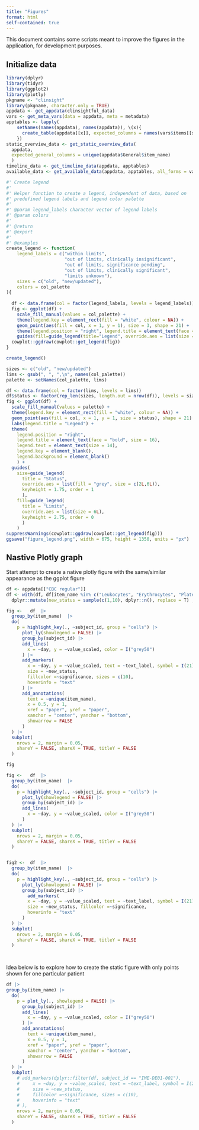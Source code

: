 ```yaml
---
title: "Figures"
format: html
self-contained: true
---
```


This document contains some scripts meant to improve the figures in the 
application, for development purposes.

## Initialize data


```r
library(dplyr)
library(tidyr)
library(ggplot2)
library(plotly)
pkgname <- "clinsight"
library(pkgname, character.only = TRUE)
appdata <- get_appdata(clinsightful_data)
vars <- get_meta_vars(data = appdata, meta = metadata)
apptables <- lapply(
    setNames(names(appdata), names(appdata)), \(x){
      create_table(appdata[[x]], expected_columns = names(vars$items[[x]]))
    })
static_overview_data <- get_static_overview_data(
  appdata, 
  expected_general_columns = unique(appdata$General$item_name)
  )
timeline_data <- get_timeline_data(appdata, apptables)
available_data <- get_available_data(appdata, apptables, all_forms = vars$all_forms)
```

```r
#' Create legend
#' 
#' Helper function to create a legend, independent of data, based on
#' predefined legend labels and legend color palette
#'
#' @param legend_labels character vector of legend labels
#' @param colors 
#'
#' @return
#' @export
#'
#' @examples
create_legend <- function(
    legend_labels = c("within limits", 
                      "out of limits, clinically insignificant", 
                      "out of limits, significance pending", 
                      "out of limits, clinically significant", 
                      "limits unknown"),
    sizes = c("old", "new/updated"),
    colors = col_palette
){
  
  df <- data.frame(col = factor(legend_labels, levels = legend_labels))
  fig <- ggplot(df) +
    scale_fill_manual(values = col_palette) +
    theme(legend.key = element_rect(fill = "white", colour = NA)) +
    geom_point(aes(fill = col, x = 1, y = 1), size = 3, shape = 21) + 
    theme(legend.position = "right", legend.title = element_text(face = "bold")) +
    guides(fill=guide_legend(title="Legend", override.aes = list(size = 5)))
  cowplot::ggdraw(cowplot::get_legend(fig))
}

create_legend()
```


```r
sizes <- c("old", "new/updated")
lims <- gsub(", ", ",\n", names(col_palette))
palette <- setNames(col_palette, lims)

df <- data.frame(col = factor(lims, levels = lims))
df$status <- factor(rep_len(sizes, length.out = nrow(df)), levels = sizes)
fig <- ggplot(df) +
  scale_fill_manual(values = palette) +
  theme(legend.key = element_rect(fill = "white", colour = NA)) +
  geom_point(aes(fill = col, x = 1, y = 1, size = status), shape = 21) + 
  labs(legend.title = "Legend") + 
  theme(
    legend.position = "right", 
    legend.title = element_text(face = "bold", size = 16), 
    legend.text = element_text(size = 14), 
    legend.key = element_blank(),
    legend.background = element_blank()
    ) +
  guides(
    size=guide_legend(
      title = "Status", 
      override.aes = list(fill = "grey", size = c(2L,6L)), 
      keyheight = 1.75, order = 1
      ),
    fill=guide_legend(
      title = "Limits", 
      override.aes = list(size = 6L), 
      keyheight = 2.75, order = 0
      )
    )
suppressWarnings(cowplot::ggdraw(cowplot::get_legend(fig)))
ggsave("figure_legend.png", width = 675, height = 1350, units = "px")
```

## Nastive Plotly graph

Start attempt to create a native plotly figure with the same/similar appearance as the ggplot figure

```r
df <- appdata[["CBC regular"]] 
df <- with(df, df[item_name %in% c("Leukocytes", "Erythrocytes", "Platelets", "Neutrophils"), ]) |> 
  dplyr::mutate(new_status = sample(c(1,10), dplyr::n(), replace = T) , .by = c(subject_id, event_name, item_name))

fig <-   df  |> 
  group_by(item_name)  |> 
  do(
    p = highlight_key(., ~subject_id, group = "cells") |> 
      plot_ly(showlegend = FALSE) |> 
      group_by(subject_id) |> 
      add_lines(
        x = ~day, y = ~value_scaled, color = I("grey50") 
      ) |> 
      add_markers(
        x = ~day, y = ~value_scaled, text = ~text_label, symbol = I(21), stroke = I("black"), 
        size = ~new_status, 
        fillcolor =~significance, sizes = c(10), 
        hoverinfo = "text"
      ) |> 
      add_annotations(
        text = ~unique(item_name),
        x = 0.5, y = 1,
        xref = "paper", yref = "paper",
        xanchor = "center", yanchor = "bottom",
        showarrow = FALSE
      )
  ) |> 
  subplot(
    nrows = 2, margin = 0.05,
    shareY = FALSE, shareX = TRUE, titleY = FALSE
  )

fig
```
```r
fig <-   df  |> 
  group_by(item_name)  |> 
  do(
    p = highlight_key(., ~subject_id, group = "cells") |> 
      plot_ly(showlegend = FALSE) |> 
      group_by(subject_id) |> 
      add_lines(
        x = ~day, y = ~value_scaled, color = I("grey50") 
      ) 
  ) |> 
  subplot(
    nrows = 2, margin = 0.05,
    shareY = FALSE, shareX = TRUE, titleY = FALSE
  )


fig2 <-  df  |> 
  group_by(item_name)  |> 
  do(
    p = highlight_key(., ~subject_id, group = "cells") |> 
      plot_ly(showlegend = FALSE) |> 
      group_by(subject_id) |> 
        add_markers(
        x = ~day, y = ~value_scaled, text = ~text_label, symbol = I(21), stroke = I("black"), 
        size = ~new_status, fillcolor =~significance,
        hoverinfo = "text"
      )
  ) |> 
  subplot(
    nrows = 2, margin = 0.05,
    shareY = FALSE, shareX = TRUE, titleY = FALSE
  )

  
```

Idea below is to explore how to create the static figure with only points shown for one particular patient

```r
df |> 
group_by(item_name) |> 
  do(
    p = plot_ly(., showlegend = FALSE) |> 
      group_by(subject_id) |> 
      add_lines(
        x = ~day, y = ~value_scaled, color = I("grey50") 
      ) |> 
      add_annotations(
        text = ~unique(item_name),
        x = 0.5, y = 1,
        xref = "paper", yref = "paper",
        xanchor = "center", yanchor = "bottom",
        showarrow = FALSE
      )
  ) |> 
  subplot(
    # add_markers(dplyr::filter(df, subject_id == "IME-DE01-001"),
    #     x = ~day, y = ~value_scaled, text = ~text_label, symbol = I(21), stroke = I("black"), 
    #     size = ~new_status, 
    #     fillcolor =~significance, sizes = c(10), 
    #     hoverinfo = "text"
    # ),
    nrows = 2, margin = 0.05,
    shareY = FALSE, shareX = TRUE, titleY = FALSE
  )

```

